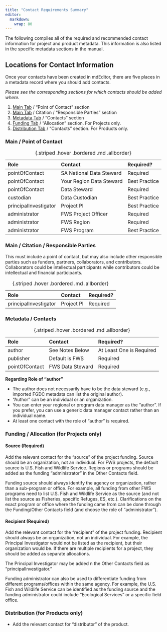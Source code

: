```yaml
---
title: "Contact Requirements Summary"
editor: 
  markdown: 
    wrap: 80
---
```


The following compiles all of the required and recommended contact information
for project and product metadata. This information is also listed in the
specific metadata sections in the manual.

## Locations for Contact Information

Once your contacts have been created in mdEditor, there are five places in a
metadata record where you should add contacts.

*Please see the corresponding sections for which contacts should be added
where.*

1.  [Main Tab](../project_records/.qmd#point-of-contacts)
    / "Point of Contact” section
2.  [Main Tab](../project_records/main_tab_project.qmd#responsible-parties-required)
    / Citation / “Responsible Parties” section
3.  [Metadata Tab](../project_records/metadata_tab_project.qmd#metadata-contacts)
    / “Contacts” section
4.  [Funding Tab](../project_records/funding_tab_project.qmd) / “Allocation”
    section. For Projects only.
5.  [Distribution Tab](../product_records/distribution_tab_product.qmd) / "Contacts”
    section. For Products only.

### Main / Point of Contact

| Role                  | Contact                  | Required?     |
|:----------------------|:-------------------------|:--------------|
| pointOfContact        | SA National Data Steward | Required      |
| pointOfContact        | Your Region Data Steward | Best Practice |
| pointOfContact        | Data Steward             | Required      |
| custodian             | Data Custodian           | Best Practice |
| principalInvestigator | Project PI               | Best Practice |
| administrator         | FWS Project Officer      | Required      |
| administrator         | FWS Region               | Required      |
| administrator         | FWS Program              | Best Practice |
: {.striped .hover .bordered .md .allborder} 

### Main / Citation / Responsible Parties

This must include a point of contact, but may also include other responsible
parties such as funders, partners, collaborators, and
contributors. Collaborators could be intellectual participants while
contributors could be intellectual and financial participants.

| Role                  | Contact        | Required? |
|:----------------------|:---------------|:----------|
| principalInvestigator | Project PI     | Required  |
: {.striped .hover .bordered .md .allborder} 

### Metadata / Contacts

| Role           | Contact          | Required?                |
|:---------------|:-----------------|:-------------------------|
| author         | See Notes Below  | At Least One is Required |
| publisher      | Default is FWS   | Required                 |
| pointOfContact | FWS Data Steward | Required                 |
: {.striped .hover .bordered .md .allborder} 

**Regarding Role of "author"**

-   The author does not necessarily have to be the data steward (e.g., imported
    FGDC metadata can list the original author).
-   "Author" can be an individual or an organization.
-   You can enter your regional or program data manager as the “author”. If you
    prefer, you can use a generic data manager contact rather than an individual
    name.
-   At least one contact with the role of “author” is required.

### Funding / Allocation (for Projects only)

#### Source (Required)

Add the relevant contact for the “source” of the project funding. Source should
be an organization, not an individual. For FWS projects, the default source is
U.S. Fish and Wildlife Service. Regions or programs should be added as the
funding "administrator" in the Other Contacts field.

::: {.callout-note appearance="minimal"}
Funding source should always identify the agency or
organization, rather than a sub-program or office. For example, all funding from
other FWS programs need to list U.S. Fish and Wildlife Service as the source
(and not list the source as Fisheries, specific Refuges, ES, etc.).
Clarifications on the exact program or office where the funding came from can be
done through the Funding/Other Contacts field (and choose the role of
"administrator"). 
:::

#### Recipient (Required)

Add the relevant contact for the “recipient” of the project funding. Recipient
should always be an organization, not an individual. For example, the Principal
Investigator would not be listed as the recipient, but their organization would
be. If there are multiple recipients for a project, they should be added as
separate allocations.

The Principal Investigator may be added n the Other Contacts field as
"principalInvestigator."

::: {.callout-note appearance="minimal"}
Funding administrator can also be used to differentiate
funding from different programs/offices within the same agency. For example, the
U.S. Fish and Wildlife Service can be identified as the funding source and the
funding administrator could include "Ecological Services" or a specific field
office. 
:::

### **Distribution (for Products only)**

-   Add the relevant contact for “distributor” of the product.
